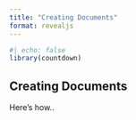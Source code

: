 ```yaml
---
title: "Creating Documents"
format: revealjs
---
```


```r
#| echo: false
library(countdown)
```

## Creating Documents

Here's how..
